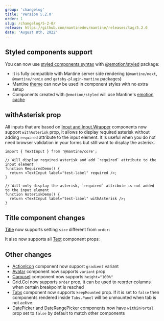 ```yaml
---
group: 'changelog'
title: 'Version 5.2.0'
order: 1
slug: /changelog/5-2-0/
release: https://github.com/mantinedev/mantine/releases/tag/5.2.0
date: 'August 8th, 2022'
---
```



## Styled components support

You can now use [styled components syntax](https://mantine.dev/styles/styled) with [@emotion/styled](https://emotion.sh/docs/styled) package:

- It is fully compatible with Mantine server side rendering (`@mantine/next`, `@mantine/remix` and `gatsby-plugin-mantine` packages)
- Mantine [theme](https://mantine.dev/theming/theme-object/) can now be used in component styles with no extra setup
- Components created with `@emotion/styled` will use Mantine's [emotion cache](https://mantine.dev/theming/emotion-cache/)

<Demo data={StyledDemos.usage} />

## withAsterisk prop

All inputs that are based on [Input and Input.Wrapper](https://mantine.dev/core/input/) components now
support `withAsterisk` prop, it allows to display required asterisk without adding `required` attribute
to the input element. It is useful when you do not need browser validation in your forms but still want
to display the asterisk.

```tsx
import { TextInput } from '@mantine/core';

// Will display required asterisk and add `required` attribute to the input element
function RequiredDemo() {
  return <TextInput label="test-label" required />;
}

// Will only display the asterisk, `required` attribute is not added to the input element
function AsteriskDemo() {
  return <TextInput label="test-label" withAsterisk />;
}
```

## Title component changes

[Title](https://mantine.dev/core/title/) now supports setting `size` different from `order`:

<Demo data={TitleDemos.size} />

It also now supports all [Text](https://mantine.dev/core/text/) component props:

<Demo data={TitleDemos.textProps} />

## Other changes

- [ActionIcon](https://mantine.dev/core/action-icon/) component now support `gradient` variant
- [Avatar](https://mantine.dev/core/avatar/) component now supports `variant` prop
- [Carousel](https://mantine.dev/others/carousel/) component now supports `height="100%"`
- [Grid.Col](https://mantine.dev/core/grid/) now supports `order` prop, it can be used to reorder columns when certain breakpoint is reached
- [Tabs](https://mantine.dev/core/tabs/) component now supports `keepMounted` prop. If it is set to `false` then components rendered inside `Tabs.Panel` will be unmounted when tab is not active.
- [DatePicker and DateRangePicker](https://mantine.dev/dates/date-picker/) components now have `withinPortal` prop set to `false` by default to match other components
